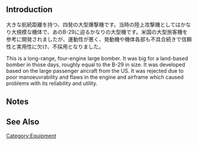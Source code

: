 {{EquipmentInfo}}

==Introduction==
大きな航続距離を持つ、四発の大型爆撃機です。当時の陸上攻撃機としてはかなり大規模な機体で、あのB-29に迫るかなりの大型機です。米国の大型旅客機を参考に開発されましたが、運動性が悪く、発動機や機体各部も不具合続きで信頼性と実用性に欠け、不採用となりました。

This is a long-range, four-engine large bomber. It was big for a land-based bomber in those days, roughly equal to the B-29 in size. It was developed based on the large passenger aircraft from the US. It was rejected due to poor manoeuvrability and flaws in the engine and airframe which caused problems with its reliability and utility.

==Notes==


==See Also==
{{Equipmentlist}}
[[Category:Equipment]]